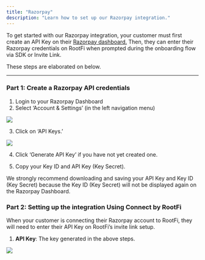 ```yaml
---
title: "Razorpay"
description: "Learn how to set up our Razorpay integration."
---
```


To get started with our Razorpay integration, your customer must first create an API Key on their [Razorpay dashboard.](https://dashboard.razorpay.com/?screen=sign_in) Then, they can enter their Razorpay credentials on RootFi when prompted during the onboarding flow via SDK or Invite Link.

These steps are elaborated on below.

---

### Part 1: Create a Razorpay API credentials

1. Login to your Razorpay Dashboard
2. Select ‘Account & Settings’ (in the left navigation menu)

![](/images/razorpay_dashboard.png)

3. Click on ‘API Keys.’

![](/images/razorpay_api_key.png)

4. Click ‘Generate API Key’ if you have not yet created one.

5. Copy your Key ID and API Key (Key Secret).

<Note>
  We strongly recommend downloading and saving your API Key and Key ID (Key Secret) because the Key ID (Key Secret) will not be displayed again on the Razorpay Dashboard.
</Note>

### Part 2: Setting up the integration Using Connect by RootFi

When your customer is connecting their Razorpay account to RootFi, they will need to enter their API Key on RootFi’s invite link setup.

1. **API Key**: The key generated in the above steps.

![](/images/razorpay_connection.png)
